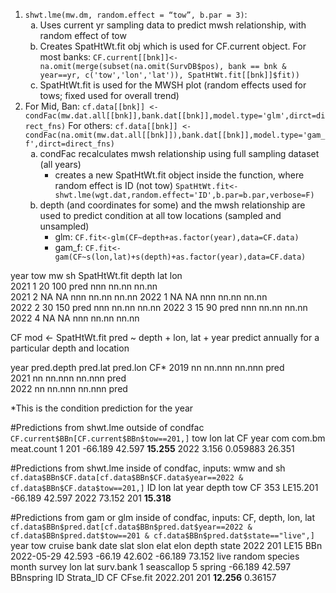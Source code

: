 




1)	`shwt.lme(mw.dm, random.effect = “tow”, b.par = 3)`:
      a.	Uses current yr sampling data to predict mwsh relationship, with random effect of tow
      b.	Creates SpatHtWt.fit obj which is used for CF.current object. For most banks:
      `CF.current[[bnk]]<-na.omit(merge(subset(na.omit(SurvDB$pos), bank == bnk & year==yr, c('tow','lon','lat')), SpatHtWt.fit[[bnk]]$fit))`
      c. SpatHtWt.fit is used for the MWSH plot (random effects used for tows; fixed used for overall trend)

  
2) For Mid, Ban: `cf.data[[bnk]] <- condFac(mw.dat.all[[bnk]],bank.dat[[bnk]],model.type='glm',dirct=direct_fns)`
   For others: `cf.data[[bnk]] <- condFac(na.omit(mw.dat.all[[bnk]]),bank.dat[[bnk]],model.type='gam_f',dirct=direct_fns)`
      a. condFac recalculates mwsh relationship using full sampling dataset (all years)
          - creates a new SpatHtWt.fit object inside the function, where random effect is ID (not tow) `	SpatHtWt.fit<-shwt.lme(wgt.dat,random.effect='ID',b.par=b.par,verbose=F)`
      b. depth (and coordinates for some) and the mwsh relationship are used to predict condition at all tow locations (sampled and unsampled)
          - glm:  `CF.fit<-glm(CF~depth+as.factor(year),data=CF.data)`
          - gam_f:  `CF.fit<-gam(CF~s(lon,lat)+s(depth)+as.factor(year),data=CF.data)`
          
year    tow   mw    sh    SpatHtWt.fit    depth     lat     lon  
2021    1     20    100   pred            nnn       nn.nn   nn.nn  
2021    2     NA    NA                    nnn       nn.nn   nn.nn
2022    1     NA    NA                    nnn       nn.nn   nn.nn                 
2022    2     30    150   pred            nnn       nn.nn   nn.nn
2022    3     15    90    pred            nnn       nn.nn   nn.nn
2022    4     NA    NA                    nnn       nn.nn   nn.nn                 

CF mod <- SpatHtWt.fit pred ~ depth + lon, lat + year 
predict annually for a particular depth and location

year    pred.depth    pred.lat    pred.lon    CF*
2019    nn            nn.nnn      nn.nnn      pred    
2021    nn            nn.nnn      nn.nnn      pred                
2022    nn            nn.nnn      nn.nnn      pred  

*This is the condition prediction for the year

#Predictions from shwt.lme outside of condfac
`CF.current$BBn[CF.current$BBn$tow==201,]`
  tow     lon    lat         CF year   com   com.bm meat.count
1 201 -66.189 42.597 **15.255** 2022 3.156 0.059883     26.351

#Predictions from shwt.lme inside of condfac, inputs: wmw and sh
`cf.data$BBn$CF.data[cf.data$BBn$CF.data$year==2022 & cf.data$BBn$CF.data$tow==201,]`
          ID     lon    lat year  depth tow         CF
353 LE15.201 -66.189 42.597 2022 73.152 201 **15.318**

#Predictions from gam or glm inside of condfac, inputs: CF, depth, lon, lat
`cf.data$BBn$pred.dat[cf.data$BBn$pred.dat$year==2022 & cf.data$BBn$pred.dat$tow==201 & cf.data$BBn$pred.dat$state=="live",]`
year tow cruise bank       date   slat   slon   elat    elon  depth state 
2022 201   LE15  BBn 2022-05-29 42.593 -66.19 42.602 -66.189 73.152  live
random    species month survey     lon    lat surv.bank
      1 seascallop     5 spring -66.189 42.597 BBnspring
      ID Strata_ID         CF CFse.fit
2022.201       201 **12.256**  0.36157

